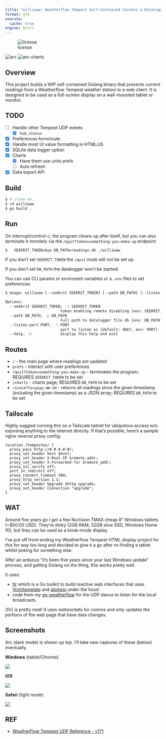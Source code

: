 ```yaml
---
title: "williwaw: Weatherflow Tempest Self-Contained Console & Datalogger"
format: gfm
execute: 
  cache: true
engine: knitr
---
```

![license](https://img.shields.io/badge/license-MIT-success)

![arc](imgs/arc.png)
![arc-charts](imgs/arc-charts.png)

## Overview

This project builds a WIP self-contained Golang binary that presents current readings from a Weatherflow Tempest weather station to a web client. It is designed to be used as a full-screen display on a wall-mounted tablet or monitor.

## TODO

- [ ] Handle other Tempest UDP events
  - [X] `hub_status` 
- [X] Preferences form/route
- [X] Handle most UI value formatting in HTML/JS
- [X] SQLite data logger option
- [X] Charts
  - [X] Have them use units prefs
  - [ ] Auto refresh
- [X] Data export API

## Build

```bash
$ # clone me
$ cd williwaw
$ go build .
```

## Run

On interrupt/control-c, the program cleans up after itself, but you can also terminate it remotely via the `/quit?token=something-you-make-up` endpoint:

```bash
$   SEEKRIT_TOKEN=bye DB_PATH=readings.db ./williwaw
```

If you don't set `SEEKRIT_TOKEN` the `/quit` route will not be set up.

If you don't set `DB_PATH` the datalogger won't be started.

You can use CLI params or environent variables or a `.env` files to set preferences:

```bash
$ Usage: williwaw [--seekrit SEEKRIT_TOKEN] [--path DB_PATH] [--listen-port PORT]

Options:
  --seekrit SEEKRIT_TOKEN, -s SEEKRIT_TOKEN
                         token enabling remote disabling [env: SEEKRIT_TOKEN]
  --path DB_PATH, -p DB_PATH
                         Full path to datalogger file db [env: DB_PATH]
  --listen-port PORT, -l PORT
                         port to listen on [default: 9867, env: PORT]
  --help, -h             display this help and exit
```

## Routes

- `/` - the main page where readings are updated
- `prefs` - interact with user preferences
- `/quit?token=something-you-make-up` - terminates the program; REQUIRES `SEEKRIT_TOKEN` to be set
- `/charts` - charts page; REQUIRES `DB_PATH` to be set
- `/since?ts=yyyy-mm-dd` - returns all readings since the given timestamp (including the given timestamp) as a JSON array; REQUIRES `DB_PATH` to be set

## Tailscale

Highly suggest running this on a Tailscale tailnet for ubiquitous access w/o exposing anything to the internet directly. If that's possible, here's a sample nginx reverse proxy config:

```nginx
location /tempestwx/ {
  proxy_pass http://#.#.#.#:#/;
  proxy_set_header Host $host;
  proxy_set_header X-Real-IP $remote_addr;
  proxy_set_header X-Forwarded-for $remote_addr;
  proxy_ssl_verify off;
  port_in_redirect off;
  proxy_connect_timeout 300;
  proxy_http_version 1.1;
  proxy_set_header Upgrade $http_upgrade;
  proxy_set_header Connection "upgrade";
}
```

## WAT

Around five years go I got a few NuVision TMAX cheap 8" Windows tablets (~$50.00 USD). They're dinky (2GB RAM, 32GB slow SSD, Windows Home 10), but they can be used as a kiosk-mode display.

I've put off front-ending my Weatherflow Tempest HTML display project for this for way too long and decided to give it a go after re-finding a tablet whilst poking for something else.

After an arduous "it's been five years since your last Windows update" process, and getting Golang on the thing, this works pretty well.

It uses:

- [fir](https://github.com/livefir/fir/) which is a Go toolkit to build reactive web interfaces that uses [html/template](https://pkg.go.dev/html/template) and [alpinejs](https://alpinejs.dev/) under the hood
- code from my [go-weatherflow](https://github.com/hrbrmstr/go-weatherflow) for the UDP dance to listen for the local broadcasts.

{fir} is pretty neat! It uses websockets for comms and only updates the portions of the web page that have data changes.

## Screenshots

Arc (dark mode) is shown up top. I'll take new captures of these (below) eventually.

**Windows** (tablet/Chrome)

![](imgs/tablet.png)

**iOS**

![](imgs/iphone.jpg)

**Safari** (light mode)

![](imgs/safari.png)


## REF

- [WeatherFlow Tempest UDP Reference - v171](https://weatherflow.github.io/Tempest/api/udp/v171/)
